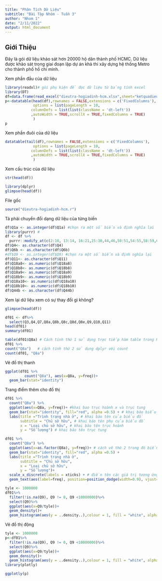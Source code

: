 ```yaml
---
title: "Phân Tích Dữ Liệu"
subtitle: "Bài Tập Nhóm - Tuần 3"
author: "Nhom 1"
date: "2/11/2022"
output: html_document
---
```



## Giới Thiệu

Đây là gói dữ liệu khảo sát hơn 20000 hộ dân thành phố HCMC. Dữ liệu được khảo sát trong giai đoạn lập dự án khả thi xây dựng hệ thống Metro cho thành phố hồ chí minh.

Xem phần đầu của dữ liệu

```r
library(readxl)# gói phụ kiện để đọc dữ liệu từ bảng tính excel
library(DT)
df=data.frame(read_excel("dieutra-hogiadinh-hcm.xlsx",sheet="ketquadieutra",skip = 0)) # 
p<-datatable(head(df),rownames = FALSE,extensions = c('FixedColumns'),
             options = list(pageLength = 10,
            columnDefs = list(list(className = 'dt-left'))
            ,autoWidth = TRUE,scrollX = TRUE,fixedColumns = TRUE)
             )
p
```

Xem phần đuôi của dữ liệu

```r
datatable(tail(df),rownames = FALSE,extensions = c('FixedColumns'),
             options = list(pageLength = 10,
            columnDefs = list(list(className = 'dt-left'))
            ,autoWidth = TRUE,scrollX = TRUE,fixedColumns = TRUE)
             )
```

Xem cấu trúc của dữ liệu

```r
str(head(df))
```



```r
library(dplyr)
glimpse(head(df))
```

File gốc

```r
source("dieutra-hogiadinh-hcm.r")
```

Tả phải chuyển đổi dạng dữ liệu của từng biến

```r
df$Q1a <- as.integer(df$Q1a) #chọn ra một số biến và định nghĩa lại
library(purrr) #
df <- df %>%
  purrr::modify_at(c(2:10, 13:14, 16:21,25:30,44,46,50:51,54:55,58:59,62:63,66:67,70:71,74:75,78,79,82:83,86:87,89:90,92:229), factor)
df$Q4<- as.character(df$Q4)
df$Q6b <- as.character(df$Q6b)
#df$Q9 <- as.integer(df$Q9) #chọn ra một số biến và định nghĩa lại
df$Q11<- as.character(df$Q11)
df$Q18a8<- as.numeric(df$Q18a8)
df$Q18b8<- as.numeric(df$Q18b8)
df$Q18a9<- as.numeric(df$Q18a9)
df$Q18b9<- as.numeric(df$Q18b9)
df$Q18a10<- as.numeric(df$Q18a10)
df$Q18b10<- as.numeric(df$Q18b10)
df$Q44b <- as.character(df$Q44b)
```




Xem lại dữ liệu xem có sự thay đổi gì không?

```r
glimpse(head(df))
```



```r
df01 <- df%>%
  select(Q3,Q4,Q7,Q8a,Q8b,Q8c,Q8d,Q8e,Q9,Q10,Q11)
head(df01)
summary(df01)
```




```r
table(df01$Q8a) # Cách tính thứ 1 sử dụng trực tiếp hàm table trong R
df01 %>%
count("Q8a")   # cách tính thứ 2 sử dụng dplyr với count
count(df01, "Q8a")
```

Vẽ đồ thị thanh

```r
ggplot(df01 %>%
         count("Q8a"), aes(x=Q8a, y=freq))+
  geom_bar(stat="identity") 
```

Trang điểm thêm cho đồ thị


```r
df01 %>%
  count("Q8a") %>%
  ggplot(aes(x=Q8a, y=freq))+ #khai bao trục hoành x và trục tung
  geom_bar(stat="identity", fill="red", alpha =0.5) + # khai báo biểu đồ dạng barchart, loại biểu đồ frequenty, tô đỏ và làm mờ vùng tô đỏ
  labs(title ="Trình trạng nhà ở", # khai báo tên của biểu đồ
       subtitle = "Chủ sở hữu", # khai báo tên phụ của biểu đồ
       x = "Loại chủ sở hữu", # khai báo tên trục hoành
       y = "Số lượng") # khai báo tên trục tung
```


```r
df01 %>%
  count("Q8a") %>%
  ggplot(aes(x=as.factor(Q8a), y=freq))+ # cách vẽ thứ 2 trong đó biến các giá trị 1, 2, 3, 4 thành dạng factor (category) thay vì là số, vì bản chất giá trị này không phải là số.
  geom_bar(stat="identity", fill="red", alpha =0.5) +
  labs(title ="Trình trạng nhà ở",
       subtitle = "Chủ sở hữu",
       x = "Loại chủ sở hữu",
       y = "Số lượng")+
  scale_x_discrete(labels = xticks) + # điền tên các giá trị tương ứng ở trục hoành
  geom_text(aes(label=freq), position=position_dodge(width=0.9), vjust=-0.25, color ="blue") # thêm trên đầu mỗi thanh các giá trị tương ứng với nhóm

```


```r
tyle <- 1000000
df01%>%
  filter(!is.na(Q9), Q9 != 0, Q9 <10000000)%>%
  select(Q9)%>%
  ggplot(aes(x=Q9/tyle))+
  geom_density()+
  geom_histogram(aes(y = ..density..),colour = 1, fill = "white", alpha=0.2)

```

Vẽ đồ thị động

```r
tyle <- 1000000
p<-df01%>%
  filter(!is.na(Q9), Q9 != 0, Q9 <10000000)%>%
  select(Q9)%>%
  ggplot(aes(x=Q9/tyle))+
  geom_density()+
  geom_histogram(aes(y = ..density..),colour = 1, fill = "white", alpha=0.2)
library(plotly)

ggplotly(p)
```




